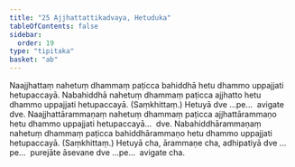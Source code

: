 ```yaml
---
title: "25 Ajjhattattikadvaya, Hetuduka"
tableOfContents: false
sidebar:
  order: 19
type: "tipitaka"
basket: "ab"
---
```



<DynamicBreadcrumb />

<Division number="55">

<Paragraph number="129">
Naajjhattaṃ nahetuṃ dhammaṃ paṭicca bahiddhā hetu dhammo uppajjati hetupaccayā.
</Paragraph>

<Paragraph number="130">
Nabahiddhā nahetuṃ dhammaṃ paṭicca ajjhatto hetu dhammo uppajjati hetupaccayā. (Saṃkhittaṃ.)
</Paragraph>

<Paragraph number="131">
Hetuyā dve …pe…  avigate dve.
</Paragraph>

</Division>
<Division number="56">

<Paragraph number="132">
Naajjhattārammaṇaṃ nahetuṃ dhammaṃ paṭicca ajjhattārammaṇo hetu dhammo uppajjati hetupaccayā…  dve.
</Paragraph>

<Paragraph number="133">
Nabahiddhārammaṇaṃ nahetuṃ dhammaṃ paṭicca bahiddhārammaṇo hetu dhammo uppajjati hetupaccayā. (Saṃkhittaṃ.)
</Paragraph>

<Paragraph number="134">
Hetuyā cha, ārammaṇe cha, adhipatiyā dve …pe…  purejāte āsevane dve …pe…  avigate cha.
</Paragraph>
</Division>